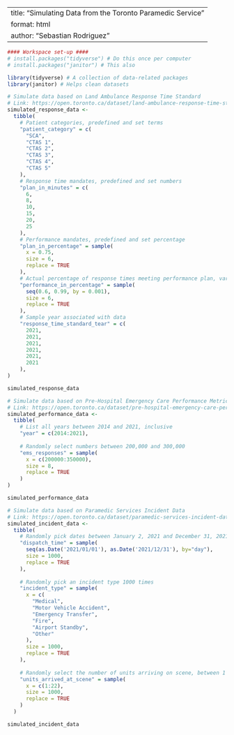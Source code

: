 <!--
#### Preamble ####
# Purpose: Read in data from the Toronto Paramedic Service
# Prerequisites: Need to know where to get Toronto Paramedic Services data
# Author: Sebastian Rodriguez
# Email: me@srod.ca
# Date: 3 February 2023
# GitHub: https://github.com/seb646/toronto-paramedic-responses
-->
---
title: "Simulating Data from the Toronto Paramedic Service"
format: html
author: "Sebastian Rodriguez"
---
```r
#### Workspace set-up ####
# install.packages("tidyverse") # Do this once per computer
# install.packages("janitor") # This also

library(tidyverse) # A collection of data-related packages
library(janitor) # Helps clean datasets
```

```r
# Simulate data based on Land Ambulance Response Time Standard
# Link: https://open.toronto.ca/dataset/land-ambulance-response-time-standard 
simulated_response_data <-
  tibble(
    # Patient categories, predefined and set terms
    "patient_category" = c(
      "SCA", 
      "CTAS 1",
      "CTAS 2",
      "CTAS 3",
      "CTAS 4",
      "CTAS 5"
    ),
    # Response time mandates, predefined and set numbers
    "plan_in_minutes" = c(
      6, 
      8,
      10,
      15,
      20,
      25
    ),
    # Performance mandates, predefined and set percentage
    "plan_in_percentage" = sample(
      x = 0.75,
      size = 6,
      replace = TRUE
    ),
    # Actual percentage of response times meeting performance plan, varying between 60% and 99%
    "performance_in_percentage" = sample(
      seq(0.6, 0.99, by = 0.001),
      size = 6,
      replace = TRUE
    ),
    # Sample year associated with data
    "response_time_standard_tear" = c(
      2021, 
      2021,
      2021,
      2021,
      2021,
      2021
    ),
)

simulated_response_data
```

```r
# Simulate data based on Pre-Hospital Emergency Care Performance Metrics 
# Link: https://open.toronto.ca/dataset/pre-hospital-emergency-care-performance-metrics
simulated_performance_data <-
  tibble(
    # List all years between 2014 and 2021, inclusive
    "year" = c(2014:2021),
    
    # Randomly select numbers between 200,000 and 300,000
    "ems_responses" = sample(
      x = c(200000:350000),
      size = 8,
      replace = TRUE
    )
)

simulated_performance_data
```

```r
# Simulate data based on Paramedic Services Incident Data
# Link: https://open.toronto.ca/dataset/paramedic-services-incident-data
simulated_incident_data <-
  tibble(
    # Randomly pick dates between January 2, 2021 and December 31, 2021
    "dispatch_time" = sample(
      seq(as.Date('2021/01/01'), as.Date('2021/12/31'), by="day"), 
      size = 1000,
      replace = TRUE
    ),
    
    # Randomly pick an incident type 1000 times
    "incident_type" = sample(
      x = c(
        "Medical",
        "Motor Vehicle Accident",
        "Emergency Transfer",
        "Fire",
        "Airport Standby",
        "Other"
      ),
      size = 1000,
      replace = TRUE
    ),
    
    # Randomly select the number of units arriving on scene, between 1 and 22
    "units_arrived_at_scene" = sample(
      x = c(1:22),
      size = 1000,
      replace = TRUE
    )
  )

simulated_incident_data
```